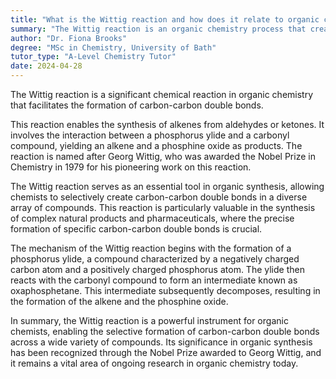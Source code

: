 ```yaml
---
title: "What is the Wittig reaction and how does it relate to organic chemistry?"
summary: "The Wittig reaction is an organic chemistry process that creates carbon-carbon double bonds, facilitating the synthesis of alkenes from aldehydes or ketones using phosphonium ylides."
author: "Dr. Fiona Brooks"
degree: "MSc in Chemistry, University of Bath"
tutor_type: "A-Level Chemistry Tutor"
date: 2024-04-28
---
```


The Wittig reaction is a significant chemical reaction in organic chemistry that facilitates the formation of carbon-carbon double bonds.

This reaction enables the synthesis of alkenes from aldehydes or ketones. It involves the interaction between a phosphorus ylide and a carbonyl compound, yielding an alkene and a phosphine oxide as products. The reaction is named after Georg Wittig, who was awarded the Nobel Prize in Chemistry in 1979 for his pioneering work on this reaction.

The Wittig reaction serves as an essential tool in organic synthesis, allowing chemists to selectively create carbon-carbon double bonds in a diverse array of compounds. This reaction is particularly valuable in the synthesis of complex natural products and pharmaceuticals, where the precise formation of specific carbon-carbon double bonds is crucial.

The mechanism of the Wittig reaction begins with the formation of a phosphorus ylide, a compound characterized by a negatively charged carbon atom and a positively charged phosphorus atom. The ylide then reacts with the carbonyl compound to form an intermediate known as oxaphosphetane. This intermediate subsequently decomposes, resulting in the formation of the alkene and the phosphine oxide.

In summary, the Wittig reaction is a powerful instrument for organic chemists, enabling the selective formation of carbon-carbon double bonds across a wide variety of compounds. Its significance in organic synthesis has been recognized through the Nobel Prize awarded to Georg Wittig, and it remains a vital area of ongoing research in organic chemistry today.
    